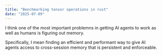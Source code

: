 ```yaml
---
title: "Benchmarking tensor operations in rust"
date: "2025-07-09"
---
```


I think one of the most important problemns in getting AI agents to work as well as humans is figuring out memory.

Specifically, I mean finding an efficient and performant way to give AI agents access to cross-session memory that is persistent and enforceable.
